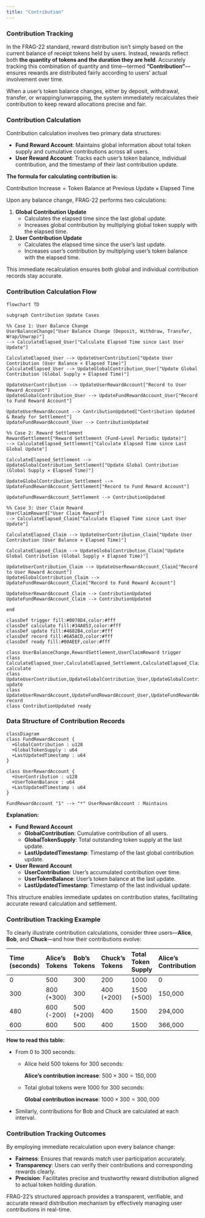 ```yaml
---
title: "Contribution"
---
```


### **Contribution Tracking**

In the FRAG-22 standard, reward distribution isn’t simply based on the current balance of receipt tokens held by users. Instead, rewards reflect both **the quantity of tokens and the duration they are held**. Accurately tracking this combination of quantity and time—termed **“Contribution”**—ensures rewards are distributed fairly according to users’ actual involvement over time.

When a user’s token balance changes, either by deposit, withdrawal, transfer, or wrapping/unwrapping, the system immediately recalculates their contribution to keep reward allocations precise and fair.

### **Contribution  Calculation**

Contribution calculation involves two primary data structures:

- **Fund Reward Account**: Maintains global information about total token supply and cumulative contributions across all users.
- **User Reward Account**: Tracks each user’s token balance, individual contribution, and the timestamp of their last contribution update.

**The formula for calculating contribution is:**

$\text{Contribution Increase} = \text{Token Balance at Previous Update} \times \text{Elapsed Time}$

Upon any balance change, FRAG-22 performs two calculations:

1. **Global Contribution Update**
   - Calculates the elapsed time since the last global update.
   - Increases global contribution by multiplying global token supply with the elapsed time.
2. **User Contribution Update**
   - Calculates the elapsed time since the user’s last update.
   - Increases user’s contribution by multiplying user’s token balance with the elapsed time.

This immediate recalculation ensures both global and individual contribution records stay accurate.

### **Contribution Calculation Flow**

```mermaid
flowchart TD

subgraph Contribution Update Cases

%% Case 1: User Balance Change
UserBalanceChange["User Balance Change (Deposit, Withdraw, Transfer, Wrap/Unwrap)"]
--> CalculateElapsed_User["Calculate Elapsed Time since Last User Update"]

CalculateElapsed_User --> UpdateUserContribution["Update User Contribution (User Balance × Elapsed Time)"]
CalculateElapsed_User --> UpdateGlobalContribution_User["Update Global Contribution (Global Supply × Elapsed Time)"]

UpdateUserContribution --> UpdateUserRewardAccount["Record to User Reward Account"]
UpdateGlobalContribution_User --> UpdateFundRewardAccount_User["Record to Fund Reward Account"]

UpdateUserRewardAccount --> ContributionUpdated["Contribution Updated & Ready for Settlement"]
UpdateFundRewardAccount_User --> ContributionUpdated

%% Case 2: Reward Settlement
RewardSettlement["Reward Settlement (Fund-Level Periodic Update)"]
--> CalculateElapsed_Settlement["Calculate Elapsed Time since Last Global Update"]

CalculateElapsed_Settlement --> UpdateGlobalContribution_Settlement["Update Global Contribution (Global Supply × Elapsed Time)"]

UpdateGlobalContribution_Settlement --> UpdateFundRewardAccount_Settlement["Record to Fund Reward Account"]

UpdateFundRewardAccount_Settlement --> ContributionUpdated

%% Case 3: User Claim Reward
UserClaimReward["User Claim Reward"]
--> CalculateElapsed_Claim["Calculate Elapsed Time since Last User Update"]

CalculateElapsed_Claim --> UpdateUserContribution_Claim["Update User Contribution (User Balance × Elapsed Time)"]

CalculateElapsed_Claim --> UpdateGlobalContribution_Claim["Update Global Contribution (Global Supply × Elapsed Time)"]

UpdateUserContribution_Claim --> UpdateUserRewardAccount_Claim["Record to User Reward Account"]
UpdateGlobalContribution_Claim --> UpdateFundRewardAccount_Claim["Record to Fund Reward Account"]

UpdateUserRewardAccount_Claim --> ContributionUpdated
UpdateFundRewardAccount_Claim --> ContributionUpdated

end

classDef trigger fill:#0078D4,color:#fff
classDef calculate fill:#34A853,color:#fff
classDef update fill:#4682B4,color:#fff
classDef record fill:#6A5ACD,color:#fff
classDef ready fill:#00AEEF,color:#fff

class UserBalanceChange,RewardSettlement,UserClaimReward trigger
class CalculateElapsed_User,CalculateElapsed_Settlement,CalculateElapsed_Claim calculate
class UpdateUserContribution,UpdateGlobalContribution_User,UpdateGlobalContribution_Settlement,UpdateUserContribution_Claim,UpdateGlobalContribution_Claim update
class UpdateUserRewardAccount,UpdateFundRewardAccount_User,UpdateFundRewardAccount_Settlement,UpdateUserRewardAccount_Claim,UpdateFundRewardAccount_Claim record
class ContributionUpdated ready
```

### **Data Structure of Contribution Records**

```mermaid
classDiagram
class FundRewardAccount {
  +GlobalContribution : u128
  +GlobalTokenSupply : u64
  +LastUpdatedTimestamp : u64
}

class UserRewardAccount {
  +UserContribution : u128
  +UserTokenBalance : u64
  +LastUpdatedTimestamp : u64
}

FundRewardAccount "1" --> "*" UserRewardAccount : Maintains
```

**Explanation:**

- **Fund Reward Account**
  - **GlobalContribution**: Cumulative contribution of all users.
  - **GlobalTokenSupply**: Total outstanding token supply at the last update.
  - **LastUpdatedTimestamp**: Timestamp of the last global contribution update.
- **User Reward Account**
  - **UserContribution**: User’s accumulated contribution over time.
  - **UserTokenBalance**: User’s token balance at the last update.
  - **LastUpdatedTimestamp**: Timestamp of the last individual update.

This structure enables immediate updates on contribution states, facilitating accurate reward calculation and settlement.

### **Contribution Tracking Example**

To clearly illustrate contribution calculations, consider three users—**Alice**, **Bob**, and **Chuck**—and how their contributions evolve:

| **Time (seconds)** | **Alice’s Tokens** | **Bob’s Tokens** | **Chuck’s Tokens** | **Total Token Supply** | **Alice’s Contribution** | **Bob’s Contribution** | **Chuck’s Contribution** | **Global Contribution** |
| :----------------- | :----------------- | :--------------- | :----------------- | :--------------------- | :----------------------- | :--------------------- | :----------------------- | :---------------------- |
| 0                  | 500                | 300              | 200                | 1000                   | 0                        | 0                      | 0                        | 0                       |
| 300                | 800 (\+300)        | 300              | 400 (\+200)        | 1500 (\+500)           | 150,000                  | 90,000                 | 60,000                   | 300,000                 |
| 480                | 600 (-200)         | 500 (\+200)      | 400                | 1500                   | 294,000                  | 144,000                | 132,000                  | 570,000                 |
| 600                | 600                | 500              | 400                | 1500                   | 366,000                  | 204,000                | 180,000                  | 750,000                 |

**How to read this table:**

- From 0 to 300 seconds:
  - Alice held 500 tokens for 300 seconds:

    **Alice’s contribution increase**: $500 \times 300 = 150,000$
  - Total global tokens were 1000 for 300 seconds:

    **Global contribution increase**: $1000 \times 300 = 300,000$
- Similarly, contributions for Bob and Chuck are calculated at each interval.

### **Contribution Tracking Outcomes**

By employing immediate recalculation upon every balance change:

- **Fairness**: Ensures that rewards match user participation accurately.
- **Transparency**: Users can verify their contributions and corresponding rewards clearly.
- **Precision**: Facilitates precise and trustworthy reward distribution aligned to actual token holding duration.

FRAG-22’s structured approach provides a transparent, verifiable, and accurate reward distribution mechanism by effectively managing user contributions in real-time.